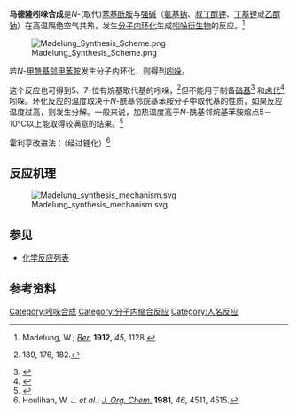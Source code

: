 '''马德隆吲哚合成'''是''N''-(取代)[[苯基|苯基]][[酰胺|酰胺]]与[[强碱|强碱]]（[[氨基钠|氨基钠]]、[[叔丁醇钾|叔丁醇钾]]、[[丁基锂|丁基锂]]或[[乙醇钠|乙醇钠]]）在高温隔绝空气共热，发生[[分子内|分子内]][[环化|环化]]生成[[吲哚|吲哚]][[衍生物|衍生物]]的反应。<ref>Madelung, W.; ''[[Chemische_Berichte|Ber.]]'' '''1912''', ''45'', 1128.
</ref>

[[File:Madelung_Synthesis_Scheme.png|center]]

若''N''-[[甲酰基|甲酰基]][[邻甲苯胺|邻甲苯胺]]发生分子内环化，则得到[[吲哚|吲哚]]。

这个反应也可得到5、7-位有烷基取代基的吲哚，<ref>{{cite book en|title=The Chemistry of Indoles|url=https://archive.org/details/chemistryofindol0018sund|author=R. J. Sundberg|publisher=Academic Press|location=New York|year=1970}}189, 176, 182.</ref>但不能用于制备[[硝基|硝基]]<ref>{{cite journal en|author=Wayland E. Noland, Lowell R. Smith, Kent R. Rush|title=Nitration of Indoles. III. Polynitration of 2-Alkylindoles|year=1965|volume=30|issue=10|pages=3457–3469|journal=[[J._Org._Chem.|J. Org. Chem.]]|doi=10.1021/jo01021a044}}</ref> 和[[卤代|卤代]]<ref>{{cite journal en|title=Synthesis and reactions of 5-bromoskatole and 5-bromo-1,3-dimethylindole|author=Wayland E. Noland, Charles Reich|journal=J. Org. Chem.|volume=32|issue=3|pages=828–832|year=1967|doi=10.1021/jo01278a077}}</ref> 吲哚。环化反应的温度取决于''N''-酰基邻烷基苯胺分子中取代基的性质，如果反应温度过高，则发生分解。一般来说，加热温度高于''N''-酰基邻烷基苯胺熔点5－10℃以上能取得较满意的结果。<ref>{{cite journal en|author=R. L. Augustine, A. J. Gustavsen, S. F. Wanat, I. C. Pattison, K. S. Houghton, G. Koletar|title=Synthesis of α-monosubstituted indoles|journal=J. Org. Chem.|year=1973|volume=38|issue=17|pages=3004–3011|doi=10.1021/jo00957a018}}</ref>

霍利亨改进法：（经过锂化）<ref>Houlihan, W. J. ''et al.''; ''[[J._Org._Chem.|J. Org. Chem.]]'' '''1981''', ''46'', 4511, 4515.</ref>

== 反应机理 ==
[[File:Madelung_synthesis_mechanism.svg|center]]

== 参见 ==
*[[化学反应列表|化学反应列表]]

== 参考资料 ==
{{reflist}}

[[Category:吲哚合成|Category:吲哚合成]]
[[Category:分子内缩合反应|Category:分子内缩合反应]]
[[Category:人名反应|Category:人名反应]]